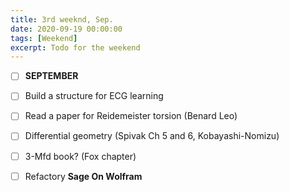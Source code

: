 ```yaml
---
title: 3rd weeknd, Sep.
date: 2020-09-19 00:00:00
tags: [Weekend]
excerpt: Todo for the weekend
---
```


- [ ] __SEPTEMBER__

- [ ] Build a structure for ECG learning

- [ ] Read a paper for Reidemeister torsion (Benard Leo)

- [ ] Differential geometry (Spivak Ch 5 and 6, Kobayashi-Nomizu)

- [ ] 3-Mfd book? (Fox chapter)

- [ ] Refactory __Sage On Wolfram__